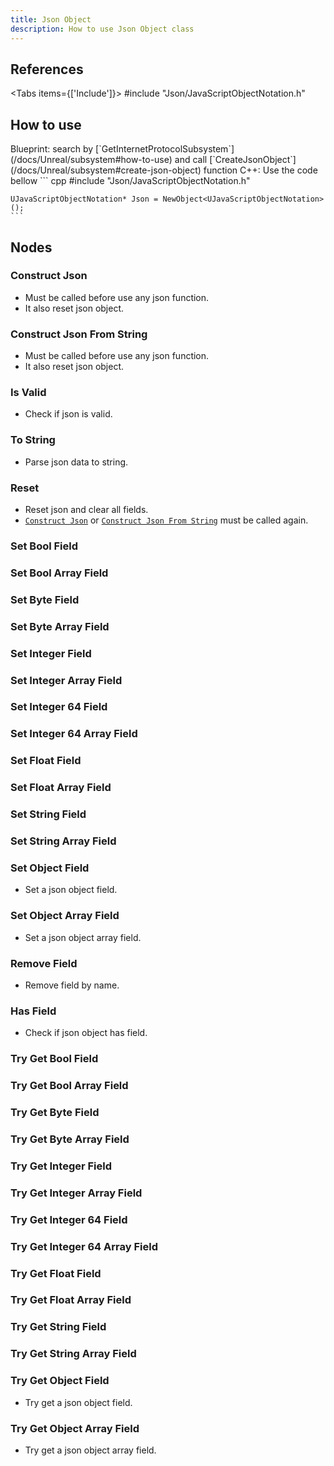 ```yaml
---
title: Json Object
description: How to use Json Object class
---
```



## References
 
<Tabs items={['Include']}>
    <Tab value="Include">#include "Json/JavaScriptObjectNotation.h"</Tab>
</Tabs>

## How to use

<Steps>
  <Step>
    Blueprint: search by [`GetInternetProtocolSubsystem`](/docs/Unreal/subsystem#how-to-use) and call [`CreateJsonObject`](/docs/Unreal/subsystem#create-json-object) function
  </Step>
  <Step>
    C++: Use the code bellow
    ``` cpp
    #include "Json/JavaScriptObjectNotation.h"

    UJavaScriptObjectNotation* Json = NewObject<UJavaScriptObjectNotation>();
    ```
  </Step>
</Steps>

## Nodes

### Construct Json

* Must be called before use any json function.
* It also reset json object.

<ImageZoom src="/img/json/constructjson.png" alt='json' width={263} height={104} />

### Construct Json From String

* Must be called before use any json function.
* It also reset json object.

<ImageZoom src="/img/json/constructjsonstring.png" alt='json' width={263} height={134} />

### Is Valid

* Check if json is valid.

<ImageZoom src="/img/json/isvalid.png" alt='json' width={118} height={56} />

### To String

* Parse json data to string.

<ImageZoom src="/img/json/tostring.png" alt='json' width={117} height={56} />

### Reset

* Reset json and clear all fields.
* [`Construct Json`](/docs/Unreal/json#construct-json) or [`Construct Json From String`](/docs/Unreal/json#construct-json-from-string) must be called again.

<ImageZoom src="/img/json/reset.png" alt='json' width={263} height={104} />

### Set Bool Field

<ImageZoom src="/img/json/setboolfield.png" alt='json' width={263} height={160} />

### Set Bool Array Field

<ImageZoom src="/img/json/setboolarrayfield.png" alt='json' width={263} height={160} />

### Set Byte Field

<ImageZoom src="/img/json/setbytefield.png" alt='json' width={263} height={160} />

### Set Byte Array Field

<ImageZoom src="/img/json/setbytearrayfield.png" alt='json' width={263} height={160} />

### Set Integer Field

<ImageZoom src="/img/json/setintegerfield.png" alt='json' width={263} height={160} />

### Set Integer Array Field

<ImageZoom src="/img/json/setintegerarrayfield.png" alt='json' width={263} height={160} />

### Set Integer 64 Field

<ImageZoom src="/img/json/setinteger64field.png" alt='json' width={263} height={160} />

### Set Integer 64 Array Field

<ImageZoom src="/img/json/setinteger64arrayfield.png" alt='json' width={263} height={160} />

### Set Float Field

<ImageZoom src="/img/json/setfloatfield.png" alt='json' width={263} height={160} />

### Set Float Array Field

<ImageZoom src="/img/json/setfloatarrayfield.png" alt='json' width={263} height={160} />

### Set String Field

<ImageZoom src="/img/json/setstringfield.png" alt='json' width={263} height={160} />

### Set String Array Field

<ImageZoom src="/img/json/setstringarrayfield.png" alt='json' width={263} height={160} />

### Set Object Field

* Set a json object field.

<ImageZoom src="/img/json/setobjectfield.png" alt='json' width={263} height={160} />

### Set Object Array Field

* Set a json object array field.

<ImageZoom src="/img/json/setobjectarrayfield.png" alt='json' width={263} height={160} />

### Remove Field

* Remove field by name.

<ImageZoom src="/img/json/removefield.png" alt='json' width={263} height={134} />

### Has Field

* Check if json object has field.

<ImageZoom src="/img/json/hasfield.png" alt='json' width={241} height={60} />

### Try Get Bool Field

<ImageZoom src="/img/json/trygetboolfield.png" alt='json' width={263} height={134} />

### Try Get Bool Array Field

<ImageZoom src="/img/json/trygetboolarrayfield.png" alt='json' width={263} height={134} />

### Try Get Byte Field

<ImageZoom src="/img/json/trygetbytefield.png" alt='json' width={263} height={134} />

### Try Get Byte Array Field

<ImageZoom src="/img/json/trygetbytearrayfield.png" alt='json' width={263} height={134} />

### Try Get Integer Field

<ImageZoom src="/img/json/trygetintegerfield.png" alt='json' width={263} height={134} />

### Try Get Integer Array Field

<ImageZoom src="/img/json/trygetintegerarrayfield.png" alt='json' width={263} height={134} />

### Try Get Integer 64 Field

<ImageZoom src="/img/json/trygetinteger64field.png" alt='json' width={263} height={134} />

### Try Get Integer 64 Array Field

<ImageZoom src="/img/json/trygetinteger64arrayfield.png" alt='json' width={263} height={134} />

### Try Get Float Field

<ImageZoom src="/img/json/trygetfloatfield.png" alt='json' width={263} height={134} />

### Try Get Float Array Field

<ImageZoom src="/img/json/trygetfloatarrayfield.png" alt='json' width={263} height={134} />

### Try Get String Field

<ImageZoom src="/img/json/trygetstringfield.png" alt='json' width={263} height={134} />

### Try Get String Array Field

<ImageZoom src="/img/json/trygetstringarrayfield.png" alt='json' width={263} height={134} />

### Try Get Object Field

* Try get a json object field.

<ImageZoom src="/img/json/trygetobjectfield.png" alt='json' width={263} height={134} />

### Try Get Object Array Field

* Try get a json object array field.

<ImageZoom src="/img/json/trygetobjectarrayfield.png" alt='json' width={263} height={134} />